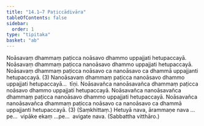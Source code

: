 ```yaml
---
title: "14.1–7 Paṭiccādivāra"
tableOfContents: false
sidebar:
  order: 1
type: "tipitaka"
basket: "ab"
---
```



<DynamicBreadcrumb />

<Division number="28">

<Paragraph number="75">
Noāsavaṃ dhammaṃ paṭicca noāsavo dhammo uppajjati hetupaccayā. Noāsavaṃ dhammaṃ paṭicca nanoāsavo dhammo uppajjati hetupaccayā. Noāsavaṃ dhammaṃ paṭicca noāsavo ca nanoāsavo ca dhammā uppajjanti hetupaccayā. (3)
</Paragraph>

<Paragraph number="76">
Nanoāsavaṃ dhammaṃ paṭicca nanoāsavo dhammo uppajjati hetupaccayā…  tīṇi.
</Paragraph>

<Paragraph number="77">
Noāsavañca nanoāsavañca dhammaṃ paṭicca noāsavo dhammo uppajjati hetupaccayā. Noāsavañca nanoāsavañca dhammaṃ paṭicca nanoāsavo dhammo uppajjati hetupaccayā. Noāsavañca nanoāsavañca dhammaṃ paṭicca noāsavo ca nanoāsavo ca dhammā uppajjanti hetupaccayā. (3) (Saṃkhittaṃ.)
</Paragraph>

<Paragraph number="78">
Hetuyā nava, ārammaṇe nava …pe…  vipāke ekaṃ …pe…  avigate nava. (Sabbattha vitthāro.)
</Paragraph>
</Division>